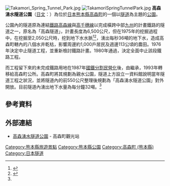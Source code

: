 {{coord|32|48|48.8|N|131|07|21.7|E|type:landmark_region:JP-39|display=title}}
[[File:Takamori_Spring_Tunnel_Park.jpg|thumb]]
[[File:TakamoriSpringTunnelPark.jpg|thumb]]
'''高森湧水隧道公園'''（[[日文|日文]]：'''{{lang|ja|高森湧水トンネル公園}}'''）為位於[[日本|日本]][[熊本縣|熊本縣]][[高森町_(熊本縣)|高森町]]的一個以[[隧道|隧道]]為主題的[[公園|公園]]。

公園內的隧道原為連結[[鐵路|鐵路]][[高森線|高森線]]與[[高千穗線|高千穗線]]以完成橫跨中部[[九州_(日本)|九州]]的計畫鐵路的隧道之一，原名為「高森隧道」，計畫長度為6,500公尺，但在1975年的挖掘過程中，在挖掘至2,050公尺時，挖到地下水水脈<ref name="觀光站">{{cite web| url=http://www.town.takamori.kumamoto.jp/kankomap/kanko/yusui.html| title=高森湧水隧道公園| work=高森町觀光站| language=ja| accessdate=2016-01-07| archive-date=2016-01-08| archive-url=https://web.archive.org/web/20160108123304/http://www.town.takamori.kumamoto.jp/kankomap/kanko/yusui.html| dead-url=no}}</ref><ref>{{cite web| url=http://aso-takamori.jp/sightseeing.html#tunnel| title=見どころいろいろ観光案内| publisher=高森町觀光協會| accessdate=2016-01-07| language=ja| archive-date=2016-01-18| archive-url=https://web.archive.org/web/20160118081603/http://aso-takamori.jp/sightseeing.html#tunnel| dead-url=no}}</ref>，湧出每秒36噸的地下水，造成高森町轄內的八個水井乾枯，影響周邊約1,000戶居民及週邊113公頃的農田。1976年決定中止隧道工程，並重新檢討鐵路計畫。1980年{{tsl|ja|日本国有鉄道経営再建促進特別措置法|日本國有鐵道經營再建促進特別錯置法|國鐵再建法}}通過，決定全面中止該段鐵路工程。

而工程留下來的未完成鐵路用地在1987年[[國鐵分割民營化|國鐵分割民營化]]後，由{{tsl|ja|日本国有鉄道清算事業団|日本國有鐵道清算事業團}}繼承，1993年轉移給高森町公所。高森町將其規劃為親水公園，隧道上方設立一資料館說明當年隧道工程之狀況，並將隧道內的前550公尺整理後規劃為「高森湧水隧道公園」對外開放。目前隧道內湧出地下水量為每分鐘32噸。<ref name="觀光站"/>

== 參考資料 ==
{{Reflist}}

== 外部連結 ==
{{commonscat|Takamori Spring Tunnel Park}}
* {{Ja}} [http://www.town.takamori.kumamoto.jp/kankomap/kanko/yusui.html 高森湧水隧道公園] {{Wayback|url=http://www.town.takamori.kumamoto.jp/kankomap/kanko/yusui.html |date=20160108123304 }} - 高森町觀光站

{{DEFAULTSORT:Takamoriyusuitonneru}}

[[Category:熊本縣旅遊景點|Category:熊本縣旅遊景點]]
[[Category:熊本縣公園|Category:熊本縣公園]]
[[Category:高森町_(熊本縣)|Category:高森町 (熊本縣)]]
[[Category:日本隧道|Category:日本隧道]]
